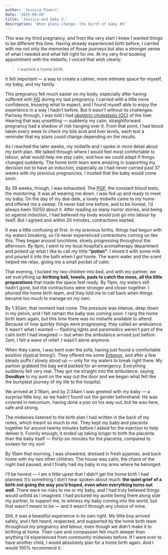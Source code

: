 ```yaml
---
author: 'Jessica Powers'
date: '2025-09-09'
title: 'Jessica and baby X.'
description: 'When plans change: the birth of baby #3'
---
```



This was my third pregnancy, and from the very start I knew I wanted things to be different this time. Having already experienced birth before, I carried with me not only the memories of those journeys but also a stronger sense of what I needed and what felt right for me. At my very first booking appointment with the midwife, I voiced that wish clearly: 

> I wanted a home birth. 

It felt important — a way to create a calmer, more intimate space for myself, my baby, and my family.

This pregnancy felt much easier on my body, especially after having suffered with [HG](https://www.nhs.uk/pregnancy/related-conditions/complications/severe-vomiting/) during my last pregnancy. I carried with a little more confidence, knowing what to expect, and I found myself able to enjoy the experience in a way I hadn’t before. But it wasn’t without its challenges. Partway through, I was told I had [obstetric cholestasis (OC)](https://www.nhs.uk/pregnancy/related-conditions/complications/itching-and-intrahepatic-cholestasis/) of the liver. Hearing that was unsettling — suddenly my calm, straightforward pregnancy had a shadow of risk hanging over it. From that point, I had blood taken every week to check my bile acid and liver levels, each test a reminder that my plans could change depending on the results.

As I reached the later weeks, my midwife and I spoke in more detail about my birth plan. We talked through where I would feel most comfortable to labour, what would help me stay calm, and how we could adapt if things changed suddenly. The home birth team were amazing in supporting my decision not to have an induction, especially as I had never carried past 37 weeks with my previous pregnancies. I trusted that the baby would come soon.

By 39 weeks, though, I was exhausted. The [PGP](https://www.nhs.uk/pregnancy/related-conditions/common-symptoms/pelvic-pain/), the constant blood tests, the monitoring. It was all wearing me down. I was fed up and ready to meet my baby. On the day of my due date, a lovely midwife came to my home and offered me a sweep. I’d never had one before, and to be honest, I’d always been 50/50 about it. After reading so many horror stories, and being so against induction, I had believed my body would just go into labour by itself. But I agreed and within 20 minutes, contractions started.

It was a little confusing at first. In my previous births, things had begun with my waters breaking, so I’d never experienced contractions coming on like this. They began around lunchtime, slowly progressing throughout the afternoon. By 6pm, I went to my local hospital’s aromatherapy department and picked up what I like to call my little **“potion”**. I mixed it with some milk and poured it into the bath when I got home. The warm water and the scent helped me relax, giving me a small pocket of calm.

That evening, I tucked my two children into bed, and with my partner, we set everything up **birthing ball, towels, pads to catch the mess, all the little preparations** that made the space feel ready. By 11pm, my waters still hadn’t gone, but the contractions were stronger and closer together. I phoned the home birth team, and they told me to call back when things became too much to manage on my own.

By 1:30am, that moment had come. The pressure was intense, deep down in my pelvis, and I felt certain the baby was coming soon. I rang the home birth team again, but this time there was no midwife available to attend. Because of how quickly things were progressing, they called an ambulance. It wasn’t what I wanted — flashing lights and paramedics weren’t part of the calm birth I had imagined — but when the ambulance arrived just before 2am, I felt a wave of relief. I wasn’t alone anymore.

When they came, I was bent over the sofa, having just found a comfortable position (typical timing!). They offered me some [Entonox](https://www.guysandstthomas.nhs.uk/health-information/entonox-gas-and-air-endoscopy-unit), and after a few steady puffs I slowly stood up — only for my waters to break right there. My partner grabbed the bag we’d packed for an emergency. Everything suddenly felt very real. They got me straight into the ambulance, saying **Goodbye** to my aunt on the way out the door and we began what felt like the bumpiest journey of my life to the hospital.

We arrived at 2:18am, and by 2:34am I was greeted with my baby — a surprise little boy, as we hadn’t found out the gender beforehand. He was covered in meconium, having done a poo on his way out, but he was here, safe and strong.

The midwives listened to the birth plan I had written in the back of my notes, which meant so much to me. They kept my baby and placenta together for around twenty minutes before I asked for the injection to help deliver it. Funnily enough, it ended up taking longer to birth the placenta than the baby itself — thirty-six minutes for the placenta, compared to sixteen for my son!

By 10am that morning, I was showered, dressed in fresh pyjamas, and back home with my two other children. The house was calm, the chaos of the night had passed, and I finally had my baby in my arms where he belonged.

I’ll be honest — I am a little upset that I didn’t get the home birth I had planned. It’s something I don’t hear spoken about much: **the quiet grief of a birth not going the way you’d hoped, even when everything turns out well**. There were no risks to me or my baby, and I had truly believed things would unfold as I imagined. I had pictured my auntie being there along side my partner, to support me, to witness my baby coming into the world, but that wasn’t meant to be — and it wasn’t through any choice of mine.

Still, it was a beautiful experience in its own right. My little boy arrived safely, and I felt heard, respected, and supported by the home birth team throughout my pregnancy and labour, even though we didn’t make it to birthing at home. Their care and compassion felt much deeper than anything I’d experienced from community midwives before. If I were ever to have another child, I would absolutely plan for a home birth again. And I would 100% recommend it. 

